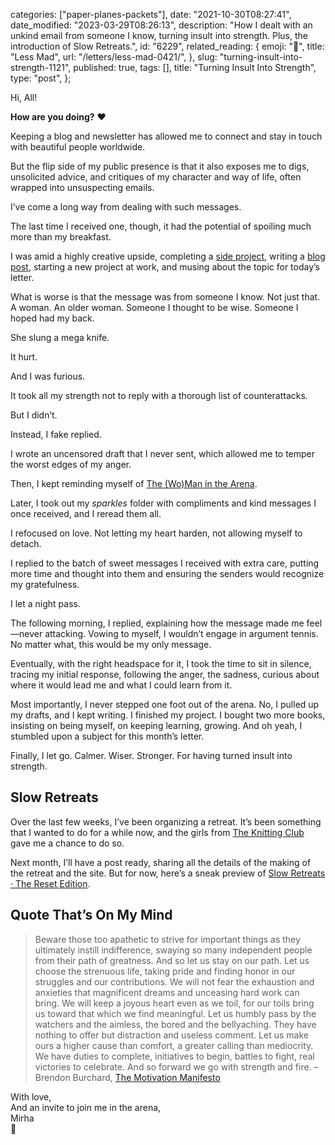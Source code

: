 
  categories: ["paper-planes-packets"],
  date: "2021-10-30T08:27:41",
  date_modified: "2023-03-29T08:26:13",
  description:
    "How I dealt with an unkind email from someone I know, turning insult into strength. Plus, the introduction of Slow Retreats.",
  id: "6229",
  related_reading: {
    emoji: "🤯",
    title: "Less Mad",
    url: "/letters/less-mad-0421/",
  },
  slug: "turning-insult-into-strength-1121",
  published: true,
  tags: [],
  title: "Turning Insult Into Strength",
  type: "post",
};


Hi, All!

**How are you doing?** ❤️

Keeping a blog and newsletter has allowed me to connect and stay in touch with beautiful people worldwide.

But the flip side of my public presence is that it also exposes me to digs, unsolicited advice, and critiques of my character and way of life, often wrapped into unsuspecting emails.

I’ve come a long way from dealing with such messages.

The last time I received one, though, it had the potential of spoiling much more than my breakfast.

I was amid a highly creative upside, completing a [side project](https://slow-retreats.vercel.app/), writing a [blog post](/posts/the-making-of-slow-retreats/), starting a new project at work, and musing about the topic for today’s letter.

What is worse is that the message was from someone I know. Not just that. A woman. An older woman. Someone I thought to be wise. Someone I hoped had my back.

She slung a mega knife.

It hurt.

And I was furious.

It took all my strength not to reply with a thorough list of counterattacks.

But I didn’t.

Instead, I fake replied.

I wrote an uncensored draft that I never sent, which allowed me to temper the worst edges of my anger.

Then, I kept reminding myself of [The (Wo)Man in the Arena](/letters/paper-planes-packets-0120#quote-thats-been-on-my-mind).

Later, I took out my *sparkles* folder with compliments and kind messages I once received, and I reread them all.

I refocused on love. Not letting my heart harden, not allowing myself to detach.

I replied to the batch of sweet messages I received with extra care, putting more time and thought into them and ensuring the senders would recognize my gratefulness.

I let a night pass.

The following morning, I replied, explaining how the message made me feel—never attacking. Vowing to myself, I wouldn’t engage in argument tennis. No matter what, this would be my only message.

Eventually, with the right headspace for it, I took the time to sit in silence, tracing my initial response, following the anger, the sadness, curious about where it would lead me and what I could learn from it.

Most importantly, I never stepped one foot out of the arena. No, I pulled up my drafts, and I kept writing. I finished my project. I bought two more books, insisting on being myself, on keeping learning, growing. And oh yeah, I stumbled upon a subject for this month’s letter.

Finally, I let go. Calmer. Wiser. Stronger. For having turned insult into strength.

## Slow Retreats

Over the last few weeks, I’ve been organizing a retreat. It’s been something that I wanted to do for a while now, and the girls from [The Knitting Club](/posts/the-knitting-club/) gave me a chance to do so.

Next month, I’ll have a post ready, sharing all the details of the making of the retreat and the site. But for now, here’s a sneak preview of [Slow Retreats · The Reset Edition](https://slow-retreats.vercel.app/).

## Quote That’s On My Mind

> Beware those too apathetic to strive for important things as they ultimately instill indifference, swaying so many independent people from their path of greatness. And so let us stay on our path. Let us choose the strenuous life, taking pride and finding honor in our struggles and our contributions. We will not fear the exhaustion and anxieties that magnificent dreams and unceasing hard work can bring. We will keep a joyous heart even as we toil, for our toils bring us toward that which we find meaningful. Let us humbly pass by the watchers and the aimless, the bored and the bellyaching. They have nothing to offer but distraction and useless comment. Let us make ours a higher cause than comfort, a greater calling than mediocrity. We have duties to complete, initiatives to begin, battles to fight, real victories to celebrate. And so forward we go with strength and fire. –Brendon Burchard, [The Motivation Manifesto](https://www.amazon.com/Motivation-Manifesto-Brendon-Burchard-ebook/dp/B00MVBIY22/)

With love,\
And an invite to join me in the arena,\
Mirha\
🤺
